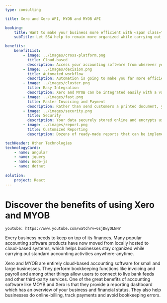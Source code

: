 ```yaml
---
type: consulting

title: Xero and Xero API, MYOB and MYOB API

booking:
    title: Want to make your business more efficient with <span class="red">Accounting Software</span>?
    subTitle: Let SSW help to remain more organized while carrying out standard accounting functions with Xero and MYOB.

benefits:
    benefitList:
        - image: ../images/cross-platform.png
          title: Cloud-based
          description: Access your accounting software from wherever you want, whenever you want, without being limited to a single computer. 
        - image: ../images/decision.png
          title: Automated workflow
          description: Automation is going to make you far more efficient with your accounting, and by automating your workflows, you save yourself a lot of time.
        - image: ../images/cluster.png
          title: Easy Integration
          description: Xero and MYOB can be integrated easily with a variety of other programs and software, such as billing and BI reporting systems that can be integrated easily.
        - image: ../images/fast.png
          title: Faster Invoicing and Payment
          description: Rather than send customers a printed document, you can send them an online invoice, customers can pay you online through your invoice.
        - image: ../images/security.png
          title: Security
          description: Your data securely stored online and encrypts using industry standard data encryption. 
        - image: ../images/report.png
          title: Customized Reporting
          description: Dozens of ready-made reports that can be implemented through dashboard, also have the ability to customize these reports to better suit your needs. 

techHeader: Other Technologies
technologyCards:
    - name: angular
    - name: jquery
    - name: node-js
    - name: dotnet 
    
solution:
    project: React
---
```


# Discover the benefits of using Xero and MYOB

`youtube: https://www.youtube.com/watch?v=6sjDwyOLNNY`

Every business needs to keep on top of its finances. Many popular accounting software products have now moved from locally hosted to cloud-based systems, which helps businesses stay organized while carrying out standard accounting activities anywhere-anytime.

Xero and MYOB are entirely cloud-based accounting software for small and large businesses. They perform bookkeeping functions like invoicing and payroll and among other things allow users to connect to live bank feeds and other third-party services. One of the great benefits of accounting software like MOYB and Xero is that they  provide a reporting dashboard which has an overview of your business and financial status. They also help businesses do online-billing, track payments and avoid bookkeeping errors.